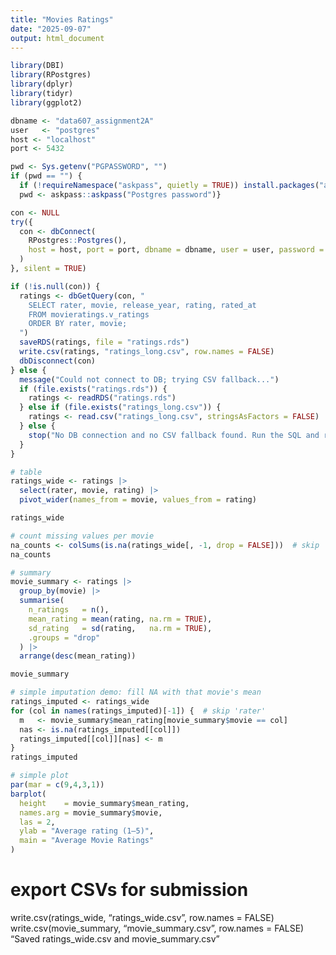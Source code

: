 ---
title: "Movies Ratings"
date: "2025-09-07"
output: html_document
---

```{r}
library(DBI)
library(RPostgres)
library(dplyr)
library(tidyr)
library(ggplot2)

dbname <- "data607_assignment2A"
user   <- "postgres"
host <- "localhost"
port <- 5432
```

```{r}
pwd <- Sys.getenv("PGPASSWORD", "")
if (pwd == "") {
  if (!requireNamespace("askpass", quietly = TRUE)) install.packages("askpass")
  pwd <- askpass::askpass("Postgres password")}
```

```{r}
con <- NULL
try({
  con <- dbConnect(
    RPostgres::Postgres(),
    host = host, port = port, dbname = dbname, user = user, password = pwd
  )
}, silent = TRUE)

if (!is.null(con)) {
  ratings <- dbGetQuery(con, "
    SELECT rater, movie, release_year, rating, rated_at
    FROM movieratings.v_ratings
    ORDER BY rater, movie;
  ")
  saveRDS(ratings, file = "ratings.rds")
  write.csv(ratings, "ratings_long.csv", row.names = FALSE)
  dbDisconnect(con)
} else {
  message("Could not connect to DB; trying CSV fallback...")
  if (file.exists("ratings.rds")) {
    ratings <- readRDS("ratings.rds")
  } else if (file.exists("ratings_long.csv")) {
    ratings <- read.csv("ratings_long.csv", stringsAsFactors = FALSE)
  } else {
    stop("No DB connection and no CSV fallback found. Run the SQL and re-knit, or place ratings_long.csv here.")
  }
}
```

```{r}
# table
ratings_wide <- ratings |>
  select(rater, movie, rating) |>
  pivot_wider(names_from = movie, values_from = rating)

ratings_wide
```

```{r}
# count missing values per movie
na_counts <- colSums(is.na(ratings_wide[, -1, drop = FALSE]))  # skip 'rater'
na_counts

# summary
movie_summary <- ratings |>
  group_by(movie) |>
  summarise(
    n_ratings   = n(),
    mean_rating = mean(rating, na.rm = TRUE),
    sd_rating   = sd(rating,   na.rm = TRUE),
    .groups = "drop"
  ) |>
  arrange(desc(mean_rating))

movie_summary
```


```{r} 
# simple imputation demo: fill NA with that movie's mean
ratings_imputed <- ratings_wide
for (col in names(ratings_imputed)[-1]) {  # skip 'rater'
  m   <- movie_summary$mean_rating[movie_summary$movie == col]
  nas <- is.na(ratings_imputed[[col]])
  ratings_imputed[[col]][nas] <- m
}
ratings_imputed
```

```{r}
# simple plot 
par(mar = c(9,4,3,1))
barplot(
  height    = movie_summary$mean_rating,
  names.arg = movie_summary$movie,
  las = 2,
  ylab = "Average rating (1–5)",
  main = "Average Movie Ratings"
)
```
# export CSVs for submission
write.csv(ratings_wide,  "ratings_wide.csv",  row.names = FALSE)
write.csv(movie_summary, "movie_summary.csv", row.names = FALSE)
"Saved ratings_wide.csv and movie_summary.csv"



